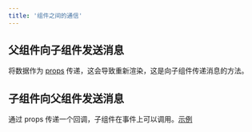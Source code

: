 ```yaml
---
title: '组件之间的通信'
---
```


## 父组件向子组件发送消息

将数据作为 [props](./properties) 传递，这会导致重新渲染，这是向子组件传递消息的方法。

## 子组件向父组件发送消息

通过 props 传递一个回调，子组件在事件上可以调用。[示例](callbacks#passing-callbacks-as-props)